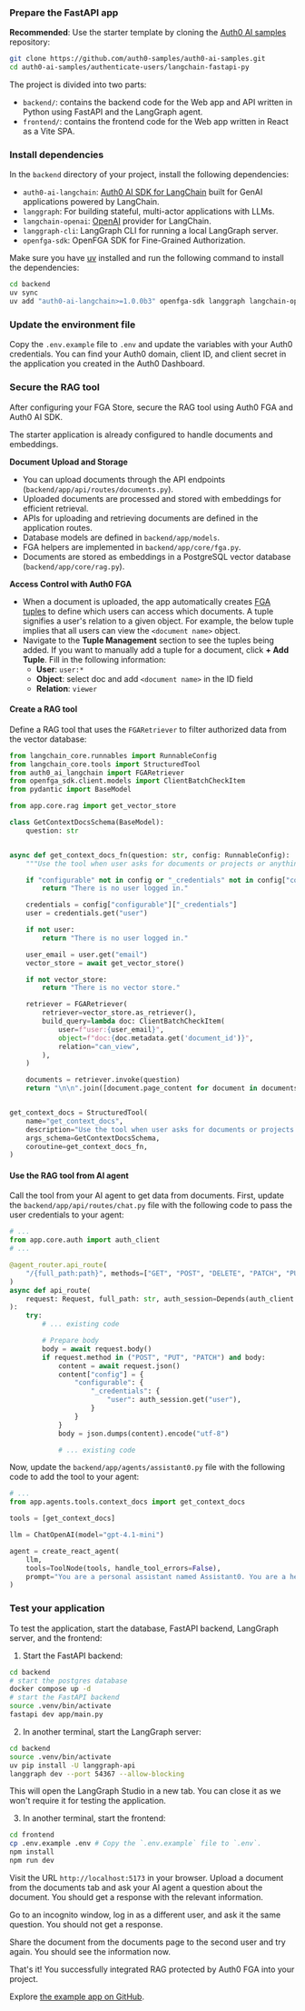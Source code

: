 
<Prerequisites
  callbackUrl="http://localhost:8000/api/auth/callback"
  logoutUrl="http://localhost:5173"
/>

### Prepare the FastAPI app

**Recommended**: Use the starter template by cloning the [Auth0 AI samples](https://github.com/auth0-samples/auth0-ai-samples) repository:

```bash wrap lines
git clone https://github.com/auth0-samples/auth0-ai-samples.git
cd auth0-ai-samples/authenticate-users/langchain-fastapi-py
```

The project is divided into two parts:

- `backend/`: contains the backend code for the Web app and API written in Python using FastAPI and the LangGraph agent.
- `frontend/`: contains the frontend code for the Web app written in React as a Vite SPA.

### Install dependencies

In the `backend` directory of your project, install the following dependencies:

- `auth0-ai-langchain`: [Auth0 AI SDK for LangChain](https://github.com/auth0-lab/auth0-ai-python/tree/main/packages/auth0-ai-langchain) built for GenAI applications powered by LangChain.
- `langgraph`: For building stateful, multi-actor applications with LLMs.
- `langchain-openai`: [OpenAI](https://python.langchain.com/docs/integrations/chat/openai) provider for LangChain.
- `langgraph-cli`: LangGraph CLI for running a local LangGraph server.
- `openfga-sdk`: OpenFGA SDK for Fine-Grained Authorization.

Make sure you have [uv](https://docs.astral.sh/uv/) installed and run the following command to install the dependencies:

```bash wrap lines
cd backend
uv sync
uv add "auth0-ai-langchain>=1.0.0b3" openfga-sdk langgraph langchain-openai "langgraph-cli[inmem]" --prerelease=allow
```

### Update the environment file

Copy the `.env.example` file to `.env` and update the variables with your Auth0 credentials. You can find your Auth0 domain, client ID, and client secret in the application you created in the Auth0 Dashboard.


<SetupFGAStore />

### Secure the RAG tool

After configuring your FGA Store, secure the RAG tool using Auth0 FGA and Auth0 AI SDK.

The starter application is already configured to handle documents and embeddings.

**Document Upload and Storage**

- You can upload documents through the API endpoints (`backend/app/api/routes/documents.py`).
- Uploaded documents are processed and stored with embeddings for efficient retrieval.
- APIs for uploading and retrieving documents are defined in the application routes.
- Database models are defined in `backend/app/models`.
- FGA helpers are implemented in `backend/app/core/fga.py`.
- Documents are stored as embeddings in a PostgreSQL vector database (`backend/app/core/rag.py`).

**Access Control with Auth0 FGA**

- When a document is uploaded, the app automatically creates [FGA tuples](https://docs.fga.dev/fga-concepts#what-is-a-relationship-tuple) to define which users can access which documents. A tuple signifies a user's relation to a given object. For example, the below tuple implies that all users can view the `<document name>` object.
- Navigate to the **Tuple Management** section to see the tuples being added. If you want to manually add a tuple for a document, click **+ Add Tuple**. Fill in the following information:
  - **User**: `user:*`
  - **Object**: select doc and add `<document name>` in the ID field
  - **Relation**: `viewer`

#### Create a RAG tool

Define a RAG tool that uses the `FGARetriever` to filter authorized data from the vector database:

```python backend/app/agents/tools/context_docs.py wrap lines
from langchain_core.runnables import RunnableConfig
from langchain_core.tools import StructuredTool
from auth0_ai_langchain import FGARetriever
from openfga_sdk.client.models import ClientBatchCheckItem
from pydantic import BaseModel

from app.core.rag import get_vector_store

class GetContextDocsSchema(BaseModel):
    question: str


async def get_context_docs_fn(question: str, config: RunnableConfig):
    """Use the tool when user asks for documents or projects or anything that is stored in the knowledge base"""

    if "configurable" not in config or "_credentials" not in config["configurable"]:
        return "There is no user logged in."

    credentials = config["configurable"]["_credentials"]
    user = credentials.get("user")

    if not user:
        return "There is no user logged in."

    user_email = user.get("email")
    vector_store = await get_vector_store()

    if not vector_store:
        return "There is no vector store."

    retriever = FGARetriever(
        retriever=vector_store.as_retriever(),
        build_query=lambda doc: ClientBatchCheckItem(
            user=f"user:{user_email}",
            object=f"doc:{doc.metadata.get('document_id')}",
            relation="can_view",
        ),
    )

    documents = retriever.invoke(question)
    return "\n\n".join([document.page_content for document in documents])


get_context_docs = StructuredTool(
    name="get_context_docs",
    description="Use the tool when user asks for documents or projects or anything that is stored in the knowledge base",
    args_schema=GetContextDocsSchema,
    coroutine=get_context_docs_fn,
)
```

#### Use the RAG tool from AI agent

Call the tool from your AI agent to get data from documents. First, update the `backend/app/api/routes/chat.py` file with the following code to pass the user credentials to your agent:

```python backend/app/api/routes/chat.py wrap lines highlight={2,9,21}
# ...
from app.core.auth import auth_client
# ...

@agent_router.api_route(
    "/{full_path:path}", methods=["GET", "POST", "DELETE", "PATCH", "PUT", "OPTIONS"]
)
async def api_route(
    request: Request, full_path: str, auth_session=Depends(auth_client.require_session)
):
    try:
        # ... existing code

        # Prepare body
        body = await request.body()
        if request.method in ("POST", "PUT", "PATCH") and body:
            content = await request.json()
            content["config"] = {
                "configurable": {
                    "_credentials": {
                        "user": auth_session.get("user"),
                    }
                }
            }
            body = json.dumps(content).encode("utf-8")

            # ... existing code
```

Now, update the `backend/app/agents/assistant0.py` file with the following code to add the tool to your agent:

```python backend/app/agents/assistant0.py wrap lines highlight={2,4}
# ...
from app.agents.tools.context_docs import get_context_docs

tools = [get_context_docs]

llm = ChatOpenAI(model="gpt-4.1-mini")

agent = create_react_agent(
    llm,
    tools=ToolNode(tools, handle_tool_errors=False),
    prompt="You are a personal assistant named Assistant0. You are a helpful assistant that can answer questions and help with tasks. You have access to a set of tools, use the tools as needed to answer the user's question. Render the email body as a markdown block, do not wrap it in code blocks.",
)
```

### Test your application

To test the application, start the database, FastAPI backend, LangGraph server, and the frontend:

1. Start the FastAPI backend:

```bash wrap lines
cd backend
# start the postgres database
docker compose up -d
# start the FastAPI backend
source .venv/bin/activate
fastapi dev app/main.py
```

2. In another terminal, start the LangGraph server:

```bash wrap lines
cd backend
source .venv/bin/activate
uv pip install -U langgraph-api
langgraph dev --port 54367 --allow-blocking
```

<Note>
  This will open the LangGraph Studio in a new tab. You can close it as we won't
  require it for testing the application.
</Note>

3. In another terminal, start the frontend:

```bash wrap lines
cd frontend
cp .env.example .env # Copy the `.env.example` file to `.env`.
npm install
npm run dev
```

Visit the URL `http://localhost:5173` in your browser.
Upload a document from the documents tab and ask your AI agent a question about the document. You should get a response with the relevant information.

Go to an incognito window, log in as a different user, and ask it the same question. You should not get a response.

Share the document from the documents page to the second user and try again. You should see the information now.

That's it! You successfully integrated RAG protected by Auth0 FGA into your project.

Explore [the example app on GitHub](https://github.com/auth0-samples/auth0-ai-samples/tree/main/authorization-for-rag/langchain-fastapi-py).
